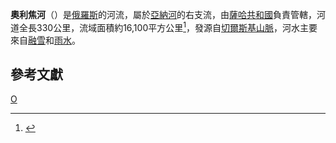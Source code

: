 {{Infobox river
| name               = 奧利焦河
| name_native        = Ольдё
| name_native_lang   = ru
| basin_countries    = 
| basin_size	=16,100平方公里
| length             = 330公里
| subdivision_type1  = 国家
| subdivision_name1  = {{俄羅斯}}
| source1            = 
}}
'''奧利焦河'''（{{lang-ru|Ольдё}}）是[[俄羅斯|俄羅斯]]的河流，屬於[[亞納河|亞納河]]的右支流，由[[薩哈共和國|薩哈共和國]]負責管轄，河道全長330公里，流域面積約16,100平方公里<ref>{{Cite web|url=http://bse.sci-lib.com/article084311.html|title=Ольджо|accessdate=2019-05-12|publisher=Большой Советской Энциклопедии|language=ru|archive-date=2020-10-22|archive-url=https://web.archive.org/web/20201022115519/http://bse.sci-lib.com/article084311.html|dead-url=no}}</ref>，發源自[[切爾斯基山脈|切爾斯基山脈]]，河水主要來自[[融雪|融雪]]和[[雨水|雨水]]。

==參考文獻==
<references />

{{Russia-geo-stub}}

[[Category:萨哈共和国河流|O]]